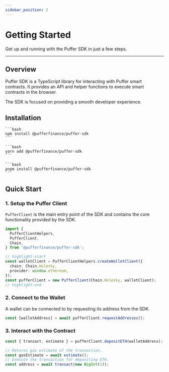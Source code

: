 ```yaml
---
sidebar_position: 2
---
```



# Getting Started

Get up and running with the Puffer SDK in just a few steps.

---

## Overview

Puffer SDK is a TypeScript library for interacting with Puffer smart contracts. It provides an API and helper functions to execute smart contracts in the browser.

The SDK is focused on providing a smooth developer experience.

## Installation

<Tabs groupId="package-managers">
  <TabItem value="npm" label="npm">

    ```bash
    npm install @pufferfinance/puffer-sdk
    ```

  </TabItem>
  <TabItem value="yarn" label="yarn">

    ```bash
    yarn add @pufferfinance/puffer-sdk
    ```

  </TabItem>
  <TabItem value="pnpm" label="pnpm">

    ```bash
    pnpm install @pufferfinance/puffer-sdk
    ```

  </TabItem>
</Tabs>

## Quick Start

### 1. Setup the Puffer Client

`PufferClient` is the main entry point of the SDK and contains the core functionality provided by the SDK.

```ts
import {
  PufferClientHelpers,
  PufferClient,
  Chain,
} from '@pufferfinance/puffer-sdk';

// highlight-start
const walletClient = PufferClientHelpers.createWalletClient({
  chain: Chain.Holesky,
  provider: window.ethereum,
});
const pufferClient = new PufferClient(Chain.Holesky, walletClient);
// highlight-end
```

### 2. Connect to the Wallet

A wallet can be connected to by requesting its address from the SDK.

```ts
const [walletAddress] = await pufferClient.requestAddresses();
```

### 3. Interact with the Contract

```ts
const { transact, estimate } = pufferClient.depositETH(walletAddress);

// Returns gas estimate of the transaction.
const gasEstimate = await estimate();
// Execute the transaction for depositing ETH.
const address = await transact(new BigInt(1));
```
